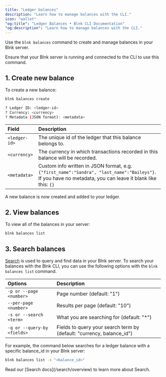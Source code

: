```yaml
---
title: "Ledger balances"
description: "Learn how to manage balances with the CLI."
icon: "wallet"
"og:title": "Ledger Balances • Blnk CLI Documentation"
"og:description": "Learn how to manage balances with the CLI."
---
```



Use the `blnk balances` command to create and manage balances in your Blnk server. 

<Note>
    Ensure that your Blnk server is running and connected to the CLI to use this command.
</Note>

## 1. Create new balance

To create a new balance:

```sh Shell
blnk balances create
```
```sh Output
? Ledger ID: <ledger-id>
? Currency: <currency>
? Metadata (JSON format): <metadata>
```

| Field | Description |
| :--- | :--- |
| `<ledger-id>` | The unique id of the ledger that this balance belongs to.	 |
| `<currency>` | The currency in which transactions recorded in this balance will be recorded. |
| `<metadata>` | Custom info written in JSON format, e.g. `{"first_name":"Sandra", "last_name":"Baileys"}`. If you have no metadata, you can leave it blank like this: `{}` |

A new balance is now created and added to your ledger.

## 2. View balances

To view all of the balances in your server:

```sh Shell
blnk balances list
```

## 3. Search balances

[Search](/search/overview) is used to query and find data in your Blnk server. To search your balances with the Blnk CLI, you can use the following options with the `blnk balances list` command.

| Options | Description |
| :--- | :--- |
| `-p or --page <number>` | Page number (default: "1") |
| `--per-page <number>` | Results per page (default: "10") |
| `-s or --search <term>` | What you are searching for (default: "*") |
| `-q or --query-by <fields>` | Fields to query your search term by (default: "currency, balance_id") |

For example, the command below searches for a ledger balance with a specific balance_id in your Blnk server:

```sh Shell
blnk balances list -s "<balance_id>"
```

<Tip>
    Read our [Search docs](/search/overview) to learn more about Search.
</Tip>

<NeedHelp />